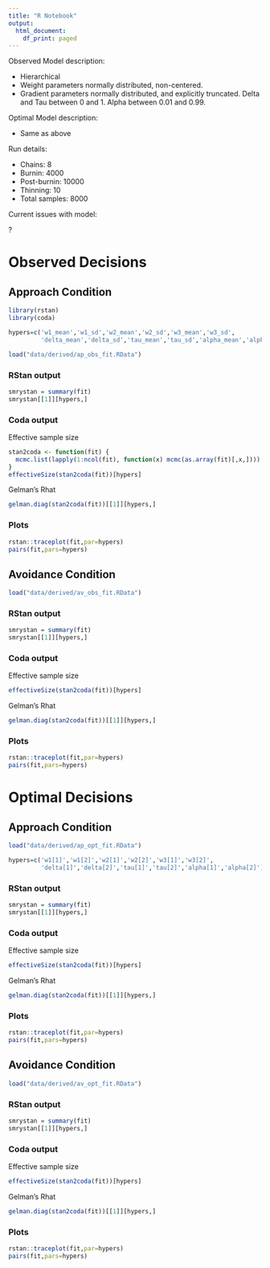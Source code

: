 ```yaml
---
title: "R Notebook"
output:
  html_document:
    df_print: paged
---
```


Observed Model description:

* Hierarchical
* Weight parameters normally distributed, non-centered.
* Gradient parameters normally distributed, and explicitly truncated. Delta and Tau between 0 and 1. Alpha between 0.01 and 0.99.

Optimal Model description:

* Same as above

Run details: 

* Chains: 8
* Burnin: 4000
* Post-burnin: 10000
* Thinning: 10
* Total samples: 8000

Current issues with model:

?

# Observed Decisions

## Approach Condition

```r
library(rstan)
library(coda)

hypers=c('w1_mean','w1_sd','w2_mean','w2_sd','w3_mean','w3_sd',
         'delta_mean','delta_sd','tau_mean','tau_sd','alpha_mean','alpha_sd')

load("data/derived/ap_obs_fit.RData")
```

### RStan output

```r
smrystan = summary(fit)
smrystan[[1]][hypers,]
```

### Coda output

Effective sample size

```r
stan2coda <- function(fit) {
  mcmc.list(lapply(1:ncol(fit), function(x) mcmc(as.array(fit)[,x,])))
}
effectiveSize(stan2coda(fit))[hypers]
```

Gelman's Rhat

```r
gelman.diag(stan2coda(fit))[[1]][hypers,]
```

### Plots

```r
rstan::traceplot(fit,par=hypers)
pairs(fit,pars=hypers)
```

## Avoidance Condition

```r
load("data/derived/av_obs_fit.RData")
```

### RStan output

```r
smrystan = summary(fit)
smrystan[[1]][hypers,]
```

### Coda output

Effective sample size
```r
effectiveSize(stan2coda(fit))[hypers]
```

Gelman's Rhat

```r
gelman.diag(stan2coda(fit))[[1]][hypers,]
```

### Plots

```r
rstan::traceplot(fit,par=hypers)
pairs(fit,pars=hypers)
```

# Optimal Decisions

## Approach Condition

```r
load("data/derived/ap_opt_fit.RData")

hypers=c('w1[1]','w1[2]','w2[1]','w2[2]','w3[1]','w3[2]',
         'delta[1]','delta[2]','tau[1]','tau[2]','alpha[1]','alpha[2]')
```

### RStan output

```r
smrystan = summary(fit)
smrystan[[1]][hypers,]
```

### Coda output

Effective sample size
```r
effectiveSize(stan2coda(fit))[hypers]
```

Gelman's Rhat

```r
gelman.diag(stan2coda(fit))[[1]][hypers,]
```

### Plots

```r
rstan::traceplot(fit,par=hypers)
pairs(fit,pars=hypers)
```


## Avoidance Condition

```r
load("data/derived/av_opt_fit.RData")
```

### RStan output

```r
smrystan = summary(fit)
smrystan[[1]][hypers,]
```

### Coda output

Effective sample size
```r
effectiveSize(stan2coda(fit))[hypers]
```

Gelman's Rhat

```r
gelman.diag(stan2coda(fit))[[1]][hypers,]
```

### Plots

```r
rstan::traceplot(fit,par=hypers)
pairs(fit,pars=hypers)
```
